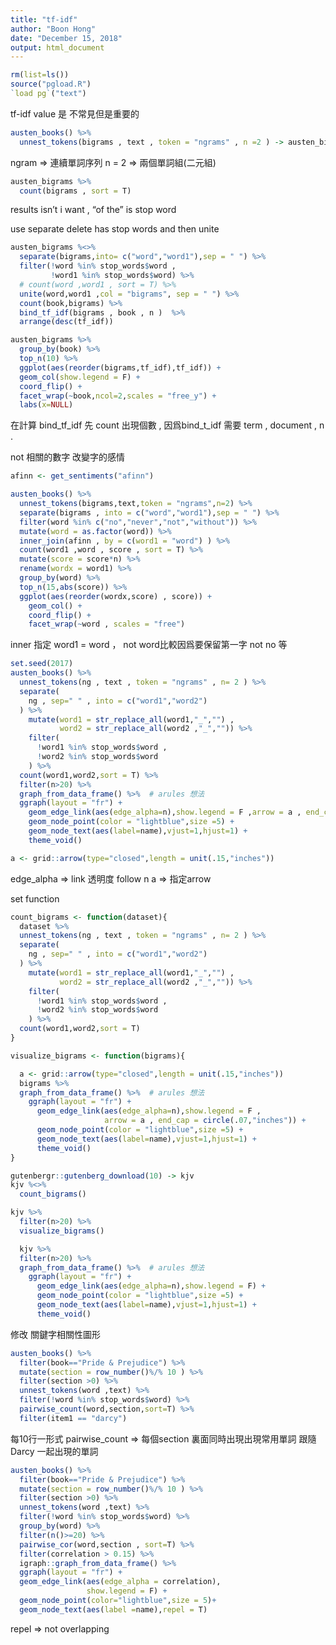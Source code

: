 ---
title: "tf-idf"
author: "Boon Hong"
date: "December 15, 2018"
output: html_document
---

```{r}

rm(list=ls())
source("pgload.R")
`load pg`("text")

```

tf-idf value 是 不常見但是重要的 

```{r}
austen_books() %>% 
  unnest_tokens(bigrams , text , token = "ngrams" , n =2 ) -> austen_bigrams 

```

ngram => 連續單詞序列
n = 2 => 兩個單詞組(二元組)

```{r}

austen_bigrams %>% 
  count(bigrams , sort = T)

```

results isn't i want , "of the" is stop word

use separate  delete has stop words and then unite

```{r}

austen_bigrams %<>% 
  separate(bigrams,into= c("word","word1"),sep = " ") %>%
  filter(!word %in% stop_words$word ,
         !word1 %in% stop_words$word) %>% 
  # count(word ,word1 , sort = T) %>% 
  unite(word,word1 ,col = "bigrams", sep = " ") %>% 
  count(book,bigrams) %>% 
  bind_tf_idf(bigrams , book , n )  %>% 
  arrange(desc(tf_idf))

austen_bigrams %>% 
  group_by(book) %>% 
  top_n(10) %>% 
  ggplot(aes(reorder(bigrams,tf_idf),tf_idf)) +
  geom_col(show.legend = F) + 
  coord_flip() + 
  facet_wrap(~book,ncol=2,scales = "free_y") + 
  labs(x=NULL)

```

在計算 bind_tf_idf 先 count 出現個數 , 因爲bind_t_idf 需要 term ,
document , n .


not 相關的數字 改變字的感情

```{r}
afinn <- get_sentiments("afinn")

austen_books() %>%   
  unnest_tokens(bigrams,text,token = "ngrams",n=2) %>% 
  separate(bigrams , into = c("word","word1"),sep = " ") %>% 
  filter(word %in% c("no","never","not","without")) %>% 
  mutate(word = as.factor(word)) %>% 
  inner_join(afinn , by = c(word1 = "word") ) %>% 
  count(word1 ,word , score , sort = T) %>% 
  mutate(score = score*n) %>% 
  rename(wordx = word1) %>% 
  group_by(word) %>% 
  top_n(15,abs(score)) %>%   
  ggplot(aes(reorder(wordx,score) , score)) +
    geom_col() + 
    coord_flip() +
    facet_wrap(~word , scales = "free")

```

inner 指定 word1 = word ， not word比較因爲要保留第一字 not no 等


```{r}
set.seed(2017)
austen_books() %>% 
  unnest_tokens(ng , text , token = "ngrams" , n= 2 ) %>% 
  separate(
    ng , sep=" " , into = c("word1","word2")
  ) %>% 
    mutate(word1 = str_replace_all(word1,"_","") , 
           word2 = str_replace_all(word2 ,"_","")) %>% 
    filter(
      !word1 %in% stop_words$word ,
      !word2 %in% stop_words$word
    ) %>%
  count(word1,word2,sort = T) %>% 
  filter(n>20) %>% 
  graph_from_data_frame() %>%  # arules 想法 
  ggraph(layout = "fr") +
    geom_edge_link(aes(edge_alpha=n),show.legend = F ,arrow = a , end_cap = circle(.07,"inches")) +
    geom_node_point(color = "lightblue",size =5) + 
    geom_node_text(aes(label=name),vjust=1,hjust=1) + 
    theme_void()

a <- grid::arrow(type="closed",length = unit(.15,"inches"))
```

edge_alpha => link 透明度 follow n 
a => 指定arrow 

set function 
```{r}

count_bigrams <- function(dataset){
  dataset %>% 
  unnest_tokens(ng , text , token = "ngrams" , n= 2 ) %>% 
  separate(
    ng , sep=" " , into = c("word1","word2")
  ) %>% 
    mutate(word1 = str_replace_all(word1,"_","") , 
           word2 = str_replace_all(word2 ,"_","")) %>% 
    filter(
      !word1 %in% stop_words$word ,
      !word2 %in% stop_words$word
    ) %>%
  count(word1,word2,sort = T) 
} 

visualize_bigrams <- function(bigrams){

  a <- grid::arrow(type="closed",length = unit(.15,"inches"))
  bigrams %>% 
  graph_from_data_frame() %>%  # arules 想法 
    ggraph(layout = "fr") +
      geom_edge_link(aes(edge_alpha=n),show.legend = F ,
                     arrow = a , end_cap = circle(.07,"inches")) +
      geom_node_point(color = "lightblue",size =5) + 
      geom_node_text(aes(label=name),vjust=1,hjust=1) + 
      theme_void()
}

```

```{r}

gutenbergr::gutenberg_download(10) -> kjv 
kjv %<>% 
  count_bigrams()

kjv %>% 
  filter(n>20) %>% 
  visualize_bigrams()

```


```{r}
  kjv %>%
  filter(n>20) %>% 
  graph_from_data_frame() %>%  # arules 想法 
    ggraph(layout = "fr") +
      geom_edge_link(aes(edge_alpha=n),show.legend = F) +
      geom_node_point(color = "lightblue",size =5) + 
      geom_node_text(aes(label=name),vjust=1,hjust=1) + 
      theme_void()

```

修改 關鍵字相關性圖形

```{r}
austen_books() %>% 
  filter(book=="Pride & Prejudice") %>% 
  mutate(section = row_number()%/% 10 ) %>% 
  filter(section >0) %>% 
  unnest_tokens(word ,text) %>% 
  filter(!word %in% stop_words$word) %>% 
  pairwise_count(word,section,sort=T) %>% 
  filter(item1 == "darcy") 

```

每10行一形式
pairwise_count => 每個section 裏面同時出現出現常用單詞
跟隨 Darcy 一起出現的單詞

```{r}

austen_books() %>% 
  filter(book=="Pride & Prejudice") %>% 
  mutate(section = row_number()%/% 10 ) %>% 
  filter(section >0) %>% 
  unnest_tokens(word ,text) %>% 
  filter(!word %in% stop_words$word) %>% 
  group_by(word) %>% 
  filter(n()>=20) %>% 
  pairwise_cor(word,section , sort=T) %>% 
  filter(correlation > 0.15) %>% 
  igraph::graph_from_data_frame() %>% 
  ggraph(layout = "fr") +
  geom_edge_link(aes(edge_alpha = correlation),
                 show.legend = F) +
  geom_node_point(color="lightblue",size = 5)+
  geom_node_text(aes(label =name),repel = T)

```

repel => not overlapping



